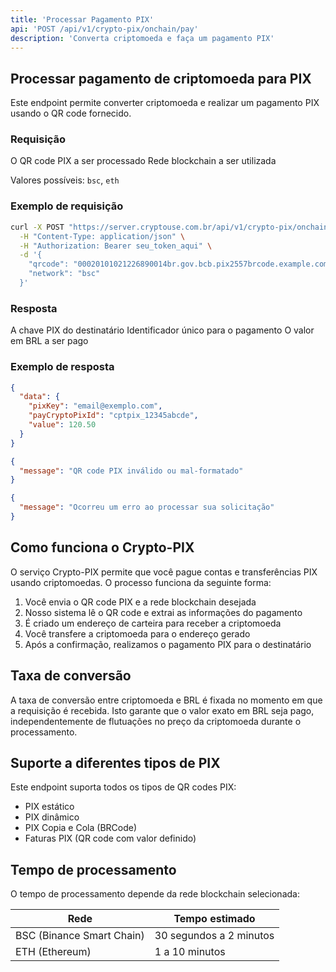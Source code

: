 ```yaml
---
title: 'Processar Pagamento PIX'
api: 'POST /api/v1/crypto-pix/onchain/pay'
description: 'Converta criptomoeda e faça um pagamento PIX'
---
```


## Processar pagamento de criptomoeda para PIX

Este endpoint permite converter criptomoeda e realizar um pagamento PIX usando o QR code fornecido.

### Requisição

<ParamField body="qrcode" type="string" required>
  O QR code PIX a ser processado
</ParamField>

<ParamField body="network" type="string" required>
  Rede blockchain a ser utilizada
  
  Valores possíveis: `bsc`, `eth`
</ParamField>

### Exemplo de requisição

```bash
curl -X POST "https://server.cryptouse.com.br/api/v1/crypto-pix/onchain/pay" \
  -H "Content-Type: application/json" \
  -H "Authorization: Bearer seu_token_aqui" \
  -d '{
    "qrcode": "00020101021226890014br.gov.bcb.pix2557brcode.example.com/pix/v2/cobv/9d36b84f10194c88ab8b9113b94fb24825204000053039865802BR5913EMPRESA TESTE6008SAO PAULO62070503***6304E2CA",
    "network": "bsc"
  }'
```

### Resposta

<ResponseField name="data" type="object">
  <Expandable title="Propriedades">
    <ResponseField name="pixKey" type="string">
      A chave PIX do destinatário
    </ResponseField>
    <ResponseField name="payCryptoPixId" type="string">
      Identificador único para o pagamento
    </ResponseField>
    <ResponseField name="value" type="number">
      O valor em BRL a ser pago
    </ResponseField>
  </Expandable>
</ResponseField>

### Exemplo de resposta

<CodeGroup>

```json Sucesso (200)
{
  "data": {
    "pixKey": "email@exemplo.com",
    "payCryptoPixId": "cptpix_12345abcde",
    "value": 120.50
  }
}
```

```json Requisição inválida (400)
{
  "message": "QR code PIX inválido ou mal-formatado"
}
```

```json Erro interno (500)
{
  "message": "Ocorreu um erro ao processar sua solicitação"
}
```

</CodeGroup>

## Como funciona o Crypto-PIX

O serviço Crypto-PIX permite que você pague contas e transferências PIX usando criptomoedas. O processo funciona da seguinte forma:

1. Você envia o QR code PIX e a rede blockchain desejada
2. Nosso sistema lê o QR code e extrai as informações do pagamento
3. É criado um endereço de carteira para receber a criptomoeda
4. Você transfere a criptomoeda para o endereço gerado
5. Após a confirmação, realizamos o pagamento PIX para o destinatário

## Taxa de conversão

A taxa de conversão entre criptomoeda e BRL é fixada no momento em que a requisição é recebida. Isto garante que o valor exato em BRL seja pago, independentemente de flutuações no preço da criptomoeda durante o processamento.

## Suporte a diferentes tipos de PIX

Este endpoint suporta todos os tipos de QR codes PIX:

- PIX estático
- PIX dinâmico 
- PIX Copia e Cola (BRCode)
- Faturas PIX (QR code com valor definido)

## Tempo de processamento

O tempo de processamento depende da rede blockchain selecionada:

| Rede | Tempo estimado |
|------|----------------|
| BSC (Binance Smart Chain) | 30 segundos a 2 minutos |
| ETH (Ethereum) | 1 a 10 minutos | 